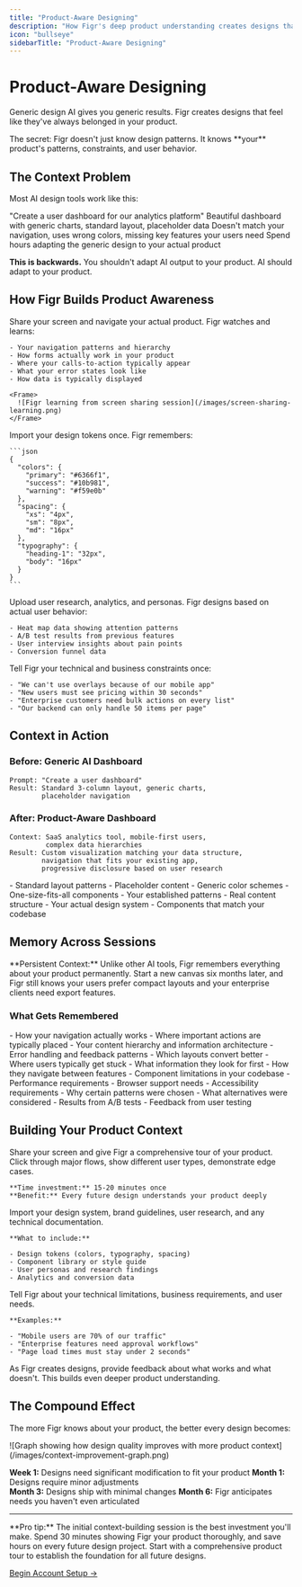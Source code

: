 ```yaml
---
title: "Product-Aware Designing"
description: "How Figr's deep product understanding creates designs that actually ship."
icon: "bullseye"
sidebarTitle: "Product-Aware Designing"
---
```


# Product-Aware Designing

Generic design AI gives you generic results. Figr creates designs that feel like they've always belonged in your product.

<success>
  The secret: Figr doesn't just know design patterns. It knows **your** product's patterns, constraints, and user behavior.
</success>

## The Context Problem

Most AI design tools work like this:

<Steps>
  <Step title="Describe Your Need">
    "Create a user dashboard for our analytics platform"
  </Step>
  <Step title="Generic Output">
    Beautiful dashboard with generic charts, standard layout, placeholder data
  </Step>
  <Step title="Reality Check">
    Doesn't match your navigation, uses wrong colors, missing key features your users need
  </Step>
  <Step title="Manual Rework">
    Spend hours adapting the generic design to your actual product
  </Step>
</Steps>

**This is backwards.** You shouldn't adapt AI output to your product. AI should adapt to your product.

## How Figr Builds Product Awareness

<Tabs>
  <Tab title="Screen Sharing">
    Share your screen and navigate your actual product. Figr watches and learns:

    - Your navigation patterns and hierarchy
    - How forms actually work in your product
    - Where your calls-to-action typically appear
    - What your error states look like
    - How data is typically displayed

    <Frame>
      ![Figr learning from screen sharing session](/images/screen-sharing-learning.png)
    </Frame>
  </Tab>
  <Tab title="Design System Upload">
    Import your design tokens once. Figr remembers:

    ```json
    {
      "colors": {
        "primary": "#6366f1",
        "success": "#10b981",
        "warning": "#f59e0b"
      },
      "spacing": {
        "xs": "4px",
        "sm": "8px", 
        "md": "16px"
      },
      "typography": {
        "heading-1": "32px",
        "body": "16px"
      }
    }
    ```
  </Tab>
  <Tab title="User Research Integration">
    Upload user research, analytics, and personas. Figr designs based on actual user behavior:

    - Heat map data showing attention patterns
    - A/B test results from previous features
    - User interview insights about pain points
    - Conversion funnel data
  </Tab>
  <Tab title="Constraint Learning">
    Tell Figr your technical and business constraints once:

    - "We can't use overlays because of our mobile app"
    - "New users must see pricing within 30 seconds"
    - "Enterprise customers need bulk actions on every list"
    - "Our backend can only handle 50 items per page"
  </Tab>
</Tabs>

## Context in Action

### Before: Generic AI Dashboard

```
Prompt: "Create a user dashboard"
Result: Standard 3-column layout, generic charts, 
        placeholder navigation
```

### After: Product-Aware Dashboard

```
Context: SaaS analytics tool, mobile-first users, 
         complex data hierarchies
Result: Custom visualization matching your data structure,
        navigation that fits your existing app,
        progressive disclosure based on user research
```

<CardGroup cols={2}>
  <Card title="Generic Design" icon="template">
    - Standard layout patterns
    - Placeholder content
    - Generic color schemes
    - One-size-fits-all components
  </Card>
  <Card title="Product-Aware Design" icon="target">
    - Your established patterns
    - Real content structure
    - Your actual design system
    - Components that match your codebase
  </Card>
</CardGroup>

## Memory Across Sessions

<info>
  **Persistent Context:** Unlike other AI tools, Figr remembers everything about your product permanently. Start a new canvas six months later, and Figr still knows your users prefer compact layouts and your enterprise clients need export features.
</info>

### What Gets Remembered

<AccordionGroup>
  <Accordion title="Product Patterns">
    - How your navigation actually works
    - Where important actions are typically placed
    - Your content hierarchy and information architecture
    - Error handling and feedback patterns
  </Accordion>
  <Accordion title="User Behavior">
    - Which layouts convert better
    - Where users typically get stuck
    - What information they look for first
    - How they navigate between features
  </Accordion>
  <Accordion title="Technical Constraints">
    - Component limitations in your codebase
    - Performance requirements
    - Browser support needs
    - Accessibility requirements
  </Accordion>
  <Accordion title="Design Decisions">
    - Why certain patterns were chosen
    - What alternatives were considered
    - Results from A/B tests
    - Feedback from user testing
  </Accordion>
</AccordionGroup>

## Building Your Product Context

<Steps>
  <Step title="Initial Product Tour">
    Share your screen and give Figr a comprehensive tour of your product. Click through major flows, show different user types, demonstrate edge cases.

    **Time investment:** 15-20 minutes once
    **Benefit:** Every future design understands your product deeply
  </Step>
  <Step title="Upload Core Assets">
    Import your design system, brand guidelines, user research, and any technical documentation.

    **What to include:**

    - Design tokens (colors, typography, spacing)
    - Component library or style guide
    - User personas and research findings
    - Analytics and conversion data
  </Step>
  <Step title="Define Constraints">
    Tell Figr about your technical limitations, business requirements, and user needs.

    **Examples:**

    - "Mobile users are 70% of our traffic"
    - "Enterprise features need approval workflows"
    - "Page load times must stay under 2 seconds"
  </Step>
  <Step title="Iterate and Refine">
    As Figr creates designs, provide feedback about what works and what doesn't. This builds even deeper product understanding.
  </Step>
</Steps>

## The Compound Effect

The more Figr knows about your product, the better every design becomes:

<Frame>
  ![Graph showing how design quality improves with more product context](/images/context-improvement-graph.png)
</Frame>

**Week 1:** Designs need significant modification to fit your product
**Month 1:** Designs require minor adjustments\
**Month 3:** Designs ship with minimal changes
**Month 6:** Figr anticipates needs you haven't even articulated

---

<tip>
  **Pro tip:** The initial context-building session is the best investment you'll make. Spend 30 minutes showing Figr your product thoroughly, and save hours on every future design project.
</tip>

<Card title="Ready to build your product context?" icon="brain">
  Start with a comprehensive product tour to establish the foundation for all future designs.

  [Begin Account Setup →](/getting-started/setup/creating-your-account)
</Card>
